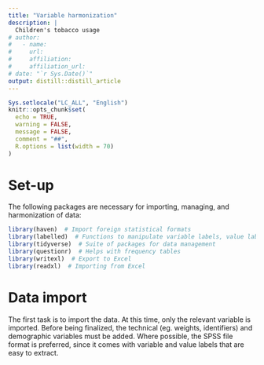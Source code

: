 ```yaml
---
title: "Variable harmonization"
description: |
  Children's tobacco usage
# author:
#   - name: 
#     url: 
#     affiliation: 
#     affiliation_url:
# date: "`r Sys.Date()`"
output: distill::distill_article
---
```


```r
Sys.setlocale("LC_ALL", "English")
knitr::opts_chunk$set(
  echo = TRUE,
  warning = FALSE,
  message = FALSE,
  comment = "##",
  R.options = list(width = 70)
)
```

# Set-up

The following packages are necessary for importing, managing, and harmonization of data:

````r
library(haven)  # Import foreign statistical formats
library(labelled)  # Functions to manipulate variable labels, value labels and missing values
library(tidyverse)  # Suite of packages for data management
library(questionr)  # Helps with frequency tables
library(writexl)  # Export to Excel
library(readxl)  # Importing from Excel
````


# Data import

The first task is to import the data. At this time, only the relevant variable is imported. Before being finalized, the technical (eg. weights, identifiers) and demographic variables must be added. Where possible, the SPSS file format is preferred, since it comes with variable and value labels that are easy to extract. 


